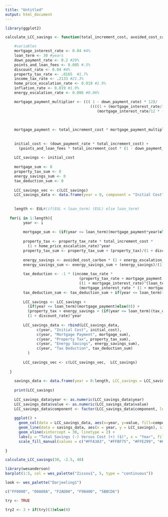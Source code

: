 ```yaml
---
title: "Untitled"
output: html_document
---
```


```r
library(ggplot2)
```


```r
calculate_LCC_savings <- function(total_increment_cost, avoided_cost_carbon, EUL){

	#variables
	mortgage_interest_rate <- 0.04 #4%
	loan_term <- 30 #years
	down_payment_rate <- 0.2 #20%
	points_and_loan_fees <- 0.005 #.5%
	discount_rate <- 0.04 #4%
	property_tax_rate <- .0165  #1.7%
	income_tax_rate <- .2133 #21.3%
	home_price_escalation_rate <- 0.019 #1.9%
	inflation_rate <- 0.019 #1.9%
	energy_escalation_rate <- 0.006 #0.06%

	mortgage_payment_multiplier <- ((( 1 - down_payment_rate) * 12)/
	                                  ((((1 + (mortgage_interest_rate/12))^12 * loan_term) - 1)/
	                                     (mortgage_interest_rate/12 * (1 + (mortgage_interest_rate/12))^12 * loan_term)))
	                                  
	
	
	mortgage_payment <- total_increment_cost * mortgage_payment_multiplier
	
	
	initial_cost <- (down_payment_rate * total_increment_cost) +
	  (points_and_loan_fees * total_increment_cost * (1 - down_payment_rate))
	
	LCC_savings <- initial_cost
	
	mortgage_sum <- 0
	property_tax_sum <- 0
	energy_savings_sum <- 0
	tax_deduction_sum <- 0
	
	LCC_savings_vec <- c(LCC_savings)
	LCC_savings_data <- data.frame(year = 0, component = "Initial Cost", value = LCC_savings)
	
	
	length <- EUL#(if(EUL < loan_term) (EUL) else loan_term) 
	
  for(i in 1:length){
  		year <- i
  		
  		mortgage_sum <- (if(year <= loan_term)(mortgage_payment*year)else(mortgage_payment*loan_term))
  		
  		property_tax <- property_tax_rate * total_increment_cost * 
  		  (1 + home_price_escalation_rate)^year
  		property_tax_sum <- property_tax_sum + (property_tax)/(1 + discount_rate)^year
  
  		energy_savings <- avoided_cost_carbon * (1 + energy_escalation_rate)^year 
  		energy_savings_sum <- energy_savings_sum + (energy_savings)/(1 + discount_rate)^year
  
  		tax_deduction <- -1 * (income_tax_rate * 
  		                         (property_tax_rate + mortgage_payment * mortgage_interest_rate) * 
  		                         ((1 + mortgage_interest_rate)^(loan_term - year + 1)-1)/
  		                         (mortgage_interest_rate * (1 + mortgage_interest_rate)^(loan_term - year + 1)))
  		tax_deduction_sum <- tax_deduction_sum + if(year <= loan_term)(tax_deduction/(1 + discount_rate)^year)else(0)
  		
  		LCC_savings <- LCC_savings + 
  		  (if(year <= loan_term)(mortgage_payment)else(0)) + 
  		  (property_tax + energy_savings + (if(year <= loan_term)(tax_deduction)else(0)))/
  		  (1 + discount_rate)^year
  		
  		LCC_savings_data <- rbind(LCC_savings_data, 
  		      c(year, "Initial Cost", initial_cost),
  		      c(year, "Mortgage Payment", mortgage_sum),
  		      c(year, "Property Tax", property_tax_sum),
  		      c(year, "Energy Savings", energy_savings_sum),
  		      c(year, "Tax Deduction", tax_deduction_sum)
  		  )
  		
  		LCC_savings_vec <- c(LCC_savings_vec,  LCC_savings)
  		
  }
	
	savings_data <- data.frame(year = 0:length, LCC_savings = LCC_savings_vec)
	
	print(LCC_savings)
	
	LCC_savings_data$year <- as.numeric(LCC_savings_data$year)
	LCC_savings_data$value <- as.numeric(LCC_savings_data$value)
	LCC_savings_data$component <- factor(LCC_savings_data$component, levels = c("Mortgage Payment", "Property Tax", "Initial Cost", "Tax Deduction", "Energy Savings"))
	
	ggplot() + 
	  geom_col(data = LCC_savings_data, aes(x=year, y=value, fill=component))+
	  geom_line(data = savings_data, aes(x = year, y = LCC_savings), size = 2) +
	  geom_vline(xintercept = 30, linetype = 2) +
	  labs(y = "Total Savings (-) Versus Cost (+) ($)", x = "Year", fill = NULL, title = "Cumulative Life Cycle Cost (LCC) Savings")+
	  scale_fill_manual(values = c("#FFA3A3", "#FFBF75", "#FFE299", "#89CEEB", "#97E2C0"))
	
}

```

```r
calculate_LCC_savings(30, -2.5, 40)

```

```r
library(wesanderson)
barplot(1:5, col = wes_palette("Zissou1", 5, type = "continuous"))

look <- wes_palette("Darjeeling1")

c("FF0000", "00A08A", "F2AD00", "F98400", "5BBCD6")

try <- TRUE

try2 <- 3 + if(try)(3)else(0)
```

